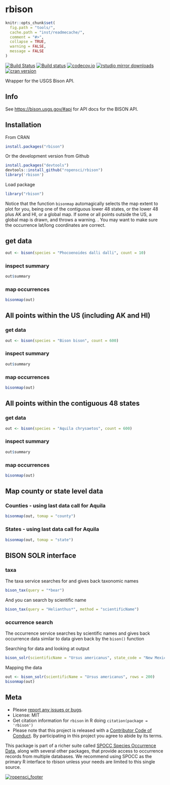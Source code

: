 rbison
======

```r
knitr::opts_chunk$set(
  fig.path = "tools/",
  cache.path = "inst/readmecache/",
  comment = "#>",
  collapse = TRUE,
  warning = FALSE,
  message = FALSE
)
```

[![Build Status](https://api.travis-ci.org/ropensci/rbison.png)](https://travis-ci.org/ropensci/rbison)
[![Build status](https://ci.appveyor.com/api/projects/status/cba5mqg33hakour1?svg=true)](https://ci.appveyor.com/project/sckott/rbison)
[![codecov.io](https://codecov.io/github/ropensci/rbison/coverage.svg?branch=master)](https://codecov.io/github/ropensci/rbison?branch=master)
[![rstudio mirror downloads](http://cranlogs.r-pkg.org/badges/rbison?color=E664A4)](https://github.com/metacran/cranlogs.app)
[![cran version](http://www.r-pkg.org/badges/version/rbison)](https://cran.r-project.org/package=rbison)

Wrapper for the USGS Bison API.

## Info

See <https://bison.usgs.gov/#api> for API docs for the BISON API.


## Installation

From CRAN

```r
install.packages("rbison")
```

Or the development version from Github

```r
install.packages("devtools")
devtools::install_github("ropensci/rbison")
library('rbison')
```

Load package

```r
library("rbison")
```

Notice that the function `bisonmap` automagically selects the map extent to plot for you, being one of the contiguous lower 48 states, or the lower 48 plus AK and HI, or a global map. If some or all points outside the US, a global map is drawn, and throws a warning. . You may want to make sure the occurrence lat/long coordinates are correct.

## get data

```r
out <- bison(species = "Phocoenoides dalli dalli", count = 10)
```


### inspect summary

```r
out$summary
```

### map occurrences

```r
bisonmap(out)
```

## All points within the US (including AK and HI)

### get data

```r
out <- bison(species = "Bison bison", count = 600)
```


### inspect summary

```r
out$summary
```

### map occurrences

```r
bisonmap(out)
```

##  All points within the contiguous 48 states

### get data

```r
out <- bison(species = "Aquila chrysaetos", count = 600)
```


### inspect summary

```r
out$summary
```


### map occurrences

```r
bisonmap(out)
```


## Map county or state level data

### Counties - using last data call for Aquila

```r
bisonmap(out, tomap = "county")
```

### States - using last data call for Aquila

```r
bisonmap(out, tomap = "state")
```


## BISON SOLR interface

### taxa

The taxa service searches for and gives back taxonomic names

```r
bison_tax(query = "*bear")
```

And you can search by scientific name

```r
bison_tax(query = "Helianthus*", method = "scientificName")
```

### occurrence search

The occurrence service searches by scientific names and gives back occurrence 
data similar to data given back by the `bison()` function

Searching for data and looking at output

```r
bison_solr(scientificName = "Ursus americanus", state_code = "New Mexico", rows = 50, fl = "eventDate,scientificName")
```

Mapping the data

```r
out <- bison_solr(scientificName = "Ursus americanus", rows = 200)
bisonmap(out)
```

## Meta

* Please [report any issues or bugs](https://github.com/ropensci/rbison/issues).
* License: MIT
* Get citation information for `rbison` in R doing `citation(package = 'rbison')`
* Please note that this project is released with a [Contributor Code of Conduct](CONDUCT.md). By participating in this project you agree to abide by its terms.

This package is part of a richer suite called [SPOCC Species Occurrence Data](https://github.com/ropensci/spocc), along with several other packages, that provide access to occurrence records from multiple databases. We recommend using SPOCC as the primary R interface to rbison unless your needs are limited to this single source.

[![ropensci_footer](http://ropensci.org/public_images/github_footer.png)](http://ropensci.org)
